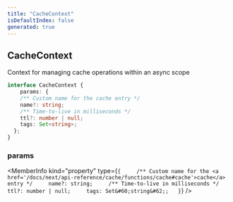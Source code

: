 ```yaml
---
title: "CacheContext"
isDefaultIndex: false
generated: true
---
```



<!-- This file was generated from the CommandKit source. Do not modify. Instead, re-run the "docgen" script -->


## CacheContext

<GenerationInfo sourceFile="packages/cache/src/use-cache.ts" sourceLine="36" packageName="@commandkit/cache" />

Context for managing cache operations within an async scope

```ts title="Signature"
interface CacheContext {
    params: {
    /** Custom name for the cache entry */
    name?: string;
    /** Time-to-live in milliseconds */
    ttl?: number | null;
    tags: Set<string>;
  };
}
```

<div className="members-wrapper">

### params

<MemberInfo kind="property" type={`{     /** Custom name for the <a href='/docs/next/api-reference/cache/functions/cache#cache'>cache</a> entry */     name?: string;     /** Time-to-live in milliseconds */     ttl?: number | null;     tags: Set&#60;string&#62;;   }`}   />




</div>
